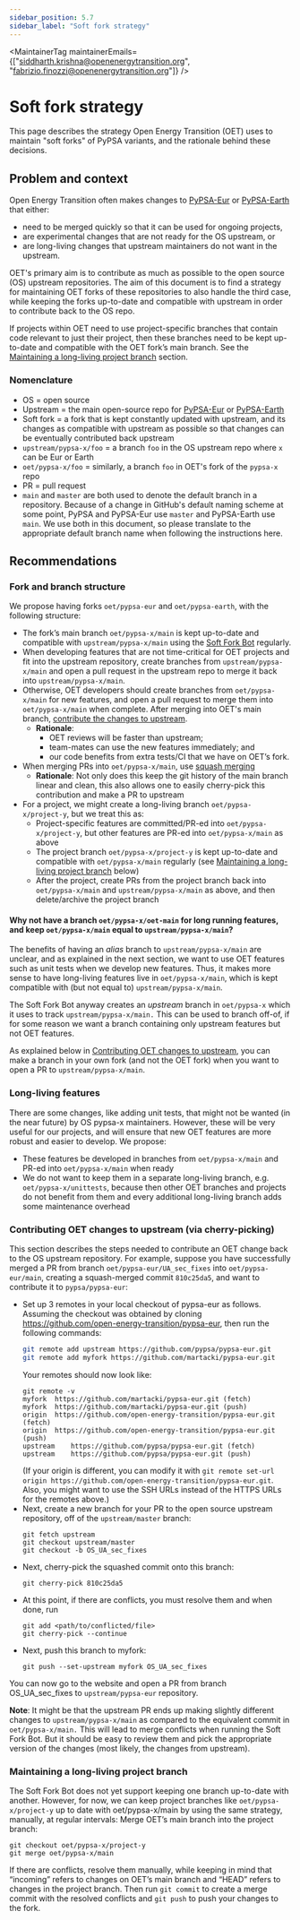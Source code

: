 ```yaml
---
sidebar_position: 5.7
sidebar_label: "Soft fork strategy"
---
```



<MaintainerTag maintainerEmails={["siddharth.krishna@openenergytransition.org", "fabrizio.finozzi@openenergytransition.org"]} />

# Soft fork strategy

<ControlledDocBanner />

This page describes the strategy Open Energy Transition (OET) uses to maintain "soft forks" of PyPSA variants, and the rationale behind these decisions.

## Problem and context

Open Energy Transition often makes changes to [PyPSA-Eur](https://pypsa-eur.readthedocs.io/en/latest/) or [PyPSA-Earth](https://pypsa-earth.readthedocs.io/en/latest/index.html) that either:
- need to be merged quickly so that it can be used for ongoing projects,
- are experimental changes that are not ready for the OS upstream, or
- are long-living changes that upstream maintainers do not want in the upstream.

OET's primary aim is to contribute as much as possible to the open source (OS) upstream repositories. The aim of this document is to find a strategy for maintaining OET forks of these repositories to also handle the third case, while keeping the forks up-to-date and compatible with upstream in order to contribute back to the OS repo.

If projects within OET need to use project-specific branches that contain code relevant to just their project, then these branches need to be kept up-to-date and compatible with the OET fork’s main branch. See the [Maintaining a long-living project branch](#maintaining-a-long-living-project-branch) section.

### Nomenclature
- OS = open source
- Upstream = the main open-source repo for [PyPSA-Eur](https://github.com/PyPSA/pypsa-eur/) or [PyPSA-Earth](https://github.com/pypsa-meets-earth/pypsa-earth/)
- Soft fork = a fork that is kept constantly updated with upstream, and its changes as compatible with upstream as possible so that changes can be eventually contributed back upstream
- `upstream/pypsa-x/foo` = a branch `foo` in the OS upstream repo where `x` can be Eur or Earth
- `oet/pypsa-x/foo` = similarly, a branch `foo` in OET's fork of the `pypsa-x` repo
- PR = pull request
- `main` and `master` are both used to denote the default branch in a repository. Because of a change in GitHub's default naming scheme at some point, PyPSA and PyPSA-Eur use `master` and PyPSA-Earth use `main`. We use both in this document, so please translate to the appropriate default branch name when following the instructions here.

## Recommendations

### Fork and branch structure

We propose having forks `oet/pypsa-eur` and `oet/pypsa-earth`, with the following structure:
- The fork’s main branch `oet/pypsa-x/main` is kept up-to-date and compatible with `upstream/pypsa-x/main` using the [Soft Fork Bot](https://github.com/open-energy-transition/soft-fork-bot) regularly.
- When developing features that are not time-critical for OET projects and fit into the upstream repository, create branches from `upstream/pypsa-x/main` and open a pull request in the upstream repo to merge it back into `upstream/pypsa-x/main`.
- Otherwise, OET developers should create branches from `oet/pypsa-x/main` for new features, and open a pull request to merge them into `oet/pypsa-x/main` when complete. After merging into OET's main branch, [contribute the changes to upstream](#contributing-oet-changes-to-upstream-via-cherry-picking).
    - **Rationale**:
        - OET reviews will be faster than upstream;
        - team-mates can use the new features immediately; and
        - our code benefits from extra tests/CI that we have on OET’s fork.
- When merging PRs into `oet/pypsa-x/main`, use [squash merging](https://docs.github.com/en/repositories/configuring-branches-and-merges-in-your-repository/configuring-pull-request-merges/about-merge-methods-on-github#squashing-your-merge-commits)
    - **Rationale**: Not only does this keep the git history of the main branch linear and clean, this also allows one to easily cherry-pick this contribution and make a PR to upstream
- For a project, we might create a long-living branch `oet/pypsa-x/project-y`, but we treat this as:
    - Project-specific features are committed/PR-ed into `oet/pypsa-x/project-y`, but other features are PR-ed into `oet/pypsa-x/main` as above
    - The project branch `oet/pypsa-x/project-y` is kept up-to-date and compatible with `oet/pypsa-x/main` regularly (see [Maintaining a long-living project branch](#maintaining-a-long-living-project-branch) below)
    - After the project, create PRs from the project branch back into `oet/pypsa-x/main` and `upstream/pypsa-x/main` as above, and then delete/archive the project branch

#### Why not have a branch `oet/pypsa-x/oet-main` for long running features, and keep `oet/pypsa-x/main` equal to `upstream/pypsa-x/main`?

The benefits of having an *alias* branch to `upstream/pypsa-x/main` are unclear, and as explained in the next section, we want to use OET features such as unit tests when we develop new features. Thus, it makes more sense to have long-living features live in `oet/pypsa-x/main`, which is kept compatible with (but not equal to) `upstream/pypsa-x/main`.

The Soft Fork Bot anyway creates an *upstream* branch in `oet/pypsa-x` which it uses to track `upstream/pypsa-x/main.` This can be used to branch off-of, if for some reason we want a branch containing only upstream features but not OET features.

As explained below in [Contributing OET changes to upstream](#contributing-oet-changes-to-upstream-via-cherry-picking), you can make a branch in your own fork (and not the OET fork) when you want to open a PR to `upstream/pypsa-x/main`.

### Long-living features
There are some changes, like adding unit tests, that might not be wanted (in the near future) by OS pypsa-x maintainers. However, these will be very useful for our projects, and will ensure that new OET features are more robust and easier to develop. We propose:
- These features be developed in branches from `oet/pypsa-x/main` and PR-ed into `oet/pypsa-x/main` when ready
- We do not want to keep them in a separate long-living branch, e.g. `oet/pypsa-x/unittests`, because then other OET branches and projects do not benefit from them and every additional long-living branch adds some maintenance overhead


### Contributing OET changes to upstream (via cherry-picking)

This section describes the steps needed to contribute an OET change back to the OS upstream repository.
For example, suppose you have successfully merged a PR from branch `oet/pypsa-eur/UA_sec_fixes` into `oet/pypsa-eur/main`, creating a squash-merged commit `810c25da5`, and want to contribute it to `pypsa/pypsa-eur`:

- Set up 3 remotes in your local checkout of pypsa-eur as follows. Assuming the checkout was obtained by cloning https://github.com/open-energy-transition/pypsa-eur, then run the following commands:
    ```bash
    git remote add upstream https://github.com/pypsa/pypsa-eur.git
    git remote add myfork https://github.com/martacki/pypsa-eur.git
    ```
    Your remotes should now look like:
    ```
    git remote -v
    myfork	https://github.com/martacki/pypsa-eur.git (fetch)
    myfork	https://github.com/martacki/pypsa-eur.git (push)
    origin	https://github.com/open-energy-transition/pypsa-eur.git (fetch)
    origin	https://github.com/open-energy-transition/pypsa-eur.git (push)
    upstream	https://github.com/pypsa/pypsa-eur.git (fetch)
    upstream	https://github.com/pypsa/pypsa-eur.git (push)
    ```
    (If your origin is different, you can modify it with `git remote set-url origin https://github.com/open-energy-transition/pypsa-eur.git`. Also, you might want to use the SSH URLs instead of the HTTPS URLs for the remotes above.)
- Next, create a new branch for your PR to the open source upstream repository, off of the `upstream/master` branch:
    ```
    git fetch upstream
    git checkout upstream/master
    git checkout -b OS_UA_sec_fixes
    ```
- Next, cherry-pick the squashed commit onto this branch:
    ```
    git cherry-pick 810c25da5
    ```
- At this point, if there are conflicts, you must resolve them and when done, run
    ```
    git add <path/to/conflicted/file>
    git cherry-pick --continue
    ```
- Next, push this branch to myfork:
    ```
    git push --set-upstream myfork OS_UA_sec_fixes
    ```
You can now go to the website and open a PR from branch OS_UA_sec_fixes to `upstream/pypsa-eur` repository.

**Note**: It might be that the upstream PR ends up making slightly different changes to `upstream/pypsa-x/main` as compared to the equivalent commit in `oet/pypsa-x/main.` This will lead to merge conflicts when running the Soft Fork Bot. But it should be easy to review them and pick the appropriate version of the changes (most likely, the changes from upstream).


### Maintaining a long-living project branch

The Soft Fork Bot does not yet support keeping one branch up-to-date with another. However, for now, we can keep project branches like `oet/pypsa-x/project-y` up to date with oet/pypsa-x/main by using the same strategy, manually, at regular intervals:
Merge OET’s main branch into the project branch:
```
git checkout oet/pypsa-x/project-y
git merge oet/pypsa-x/main
```
If there are conflicts, resolve them manually, while keeping in mind that “incoming” refers to changes on OET’s main branch and “HEAD” refers to changes in the project branch. Then run `git commit` to create a merge commit with the resolved conflicts and `git push` to push your changes to the fork.
